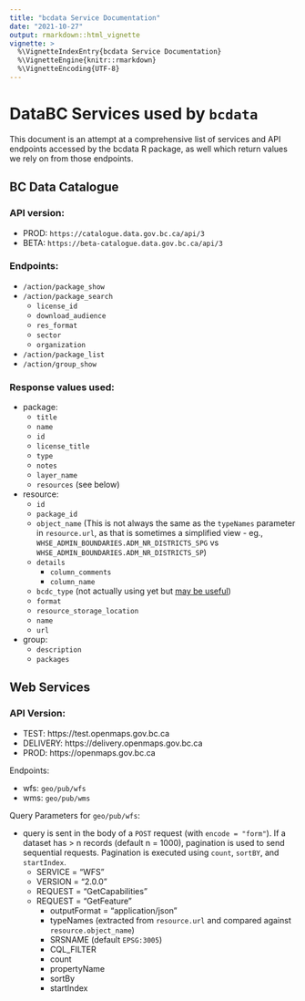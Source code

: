 ```yaml
---
title: "bcdata Service Documentation"
date: "2021-10-27"
output: rmarkdown::html_vignette
vignette: >
  %\VignetteIndexEntry{bcdata Service Documentation}
  %\VignetteEngine{knitr::rmarkdown}
  %\VignetteEncoding{UTF-8}
---
```



# DataBC Services used by `bcdata`

This document is an attempt at a comprehensive list of services and API endpoints accessed by the bcdata R package, as well which return values we rely on from those endpoints.

## BC Data Catalogue

### API version: 
  - PROD: `https://catalogue.data.gov.bc.ca/api/3`
  - BETA: `https://beta-catalogue.data.gov.bc.ca/api/3`

### Endpoints:
  - `/action/package_show`
  - `/action/package_search`
    - `license_id`
    - `download_audience`
    - `res_format`
    - `sector`
    - `organization`
  - `/action/package_list`
  - `/action/group_show`

### Response values used:
  - package:
    - `title`
    - `name`
    - `id`
    - `license_title`
    - `type`
    - `notes`
    - `layer_name`
    - `resources` (see below)
    
  - resource:
    - `id`
    - `package_id`
    - `object_name`
        (This is not always the same as the `typeNames` parameter in `resource.url`, as that is sometimes a simplified view - eg., `WHSE_ADMIN_BOUNDARIES.ADM_NR_DISTRICTS_SPG` vs 
`WHSE_ADMIN_BOUNDARIES.ADM_NR_DISTRICTS_SP`)
    - `details`
      - `column_comments`
      - `column_name`
    - `bcdc_type` (not actually using yet but [may be useful](https://github.com/bcgov/bcdata/pull/283#issuecomment-924442166))
    - `format`
    - `resource_storage_location`
    - `name`
    - `url`
    
  - group: 
    - `description`
    - `packages`

## Web Services

### API Version:

  - TEST: https://test.openmaps.gov.bc.ca
  - DELIVERY: https://delivery.openmaps.gov.bc.ca
  - PROD: https://openmaps.gov.bc.ca
  
  Endpoints:
  
  - wfs: `geo/pub/wfs`
  - wms: `geo/pub/wms`

  Query Parameters for `geo/pub/wfs`:
  
  - query is sent in the body of a `POST` request (with `encode = "form"`). If a dataset has > n records (default n = 1000), pagination is used to send sequential requests. Pagination is executed using `count`, `sortBY`, and `startIndex`.
    - SERVICE = "WFS"
    - VERSION = "2.0.0"
    - REQUEST = "GetCapabilities"
    - REQUEST = "GetFeature"
      - outputFormat = "application/json"
      - typeNames (extracted from `resource.url` and compared against `resource.object_name`)
      - SRSNAME (default `EPSG:3005`)
      - CQL_FILTER
      - count
      - propertyName
      - sortBy
      - startIndex
